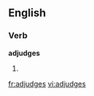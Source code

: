 
==English==

===Verb===
'''adjudges'''

# {{third-person singular of|[[adjudge]]}}

[[fr:adjudges]]
[[vi:adjudges]]